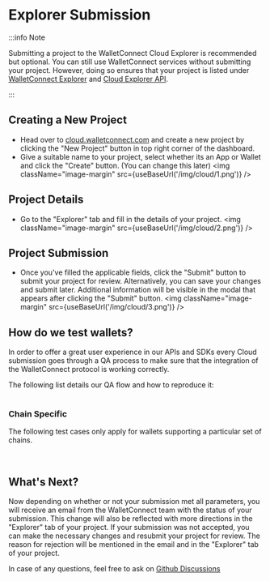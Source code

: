 
# Explorer Submission

:::info Note

Submitting a project to the WalletConnect Cloud Explorer is recommended but optional. You can still use WalletConnect services without submitting your project.
However, doing so ensures that your project is listed under [WalletConnect Explorer](https://walletconnect.com/explorer?utm_source=walletconnect-docs&utm_medium=cloud&utm_campaign=explorer-submission) and [Cloud Explorer API](./explorer.md).

:::

## Creating a New Project

- Head over to [cloud.walletconnect.com](https://cloud.walletconnect.com/) and create a new project by clicking the "New Project" button in top right corner of the dashboard.
- Give a suitable name to your project, select whether its an App or Wallet and click the "Create" button. (You can change this later)
  <img className="image-margin" src={useBaseUrl('/img/cloud/1.png')} />

## Project Details

- Go to the "Explorer" tab and fill in the details of your project.
  <img className="image-margin" src={useBaseUrl('/img/cloud/2.png')} />

<Table
  headers={['Field', 'Description', 'Required']}
  data={[
    {
      field: 'Name',
      description: 'The name to display in the explorer',
      required: 'yes'
    },
    {
      field: 'Description',
      description: 'A short description explaining your project (dapp/wallet)',
      required: 'yes'
    },
    {
      field: 'Type',
      description: 'Whether your project is a dapp or a wallet',
      required: 'yes'
    },
    {
      field: 'Category',
      description:
        'Appropriate category for your project. This field is dependent on the type of your project',
      required: 'yes'
    },
    {
      field: 'Homepage',
      description: 'The URL of your project',
      required: 'yes'
    },
    {
      field: 'Web App',
      description: 'The URL of your web app. This field is only applicable for dapps',
      required: 'yes'
    },
    {
      field: 'Supports Sign v2',
      description:
        'Indicates v2 support for WalletConnect Sign SDK. Detailed testing instructions are provided in the explorer submission form',
      required: 'yes'
    },
    {
      field: 'Supports Auth v1',
      description:
        'Indicates v1 support for WalletConnect Auth SDK. Detailed testing instructions are provided in the explorer submission form',
      required: 'yes'
    },
    {
      field: 'Chains',
      description: 'Chains supported by your project',
      required: 'yes'
    },
    {
      field: 'Logo',
      description:
        'The logo of your project. Further requirements are provided in the explorer submission form',
      required: 'yes'
    },
    {
      field: 'Testing Instructions',
      description: 'Instructions on how to test your WalletConnect Integration',
      required: 'yes'
    },
    {
      field: 'Download Links',
      description: 'Links to download your project (if applicable)',
      required: 'no'
    },
    {
      field: 'Mobile Linking',
      description:
        'Required for mobile wallets targeting Web3modal. Deep Link is recommended over Universal Link',
      required: 'no'
    },
    {
      field: 'Desktop Linking',
      description: 'Required for desktop wallets targeting Web3modal.',
      required: 'no'
    },
    {
      field: 'Injected Wallet Identifiers',
      description:
        'Required for injected wallets targeting Web3modal. RDNS (from EIP-6963 metadata) is recommended over Provider Flags(Legacy)',
      required: 'no'
    },
    {
      field: 'Metadata',
      description: 'User facing UI metadata for your project. Only Short Name is required.',
      required: 'no'
    }
  ]}
/>

## Project Submission

- Once you've filled the applicable fields, click the "Submit" button to submit your project for review. Alternatively, you can save your changes and submit later. Additional information will be visible in the modal that appears after clicking the "Submit" button.
  <img className="image-margin" src={useBaseUrl('/img/cloud/3.png')} />

## How do we test wallets?

In order to offer a great user experience in our APIs and SDKs every Cloud submission goes through a QA process to make sure that the integration of the WalletConnect protocol is working correctly.

The following list details our QA flow and how to reproduce it:

<Table
  headers={['Test Case', 'Steps', 'Expected Results']}
  data={[
    {
      testCase: 'Set Up',
      steps: `1. Download the wallet
              2. Install the wallet app
              3. Sign up for an account with the wallet app
              4. Create one or more accounts`,
      expectedResults: `1. N/A
                        2. The app is installed
                        3. I have an account
                        4. I have one or more accounts`
    },
    {
      testCase: 'Connect to dapp via web browser',
      steps: `1. Open the WalletConnect connection page https://lab.web3modal.com/ or https://react-app.walletconnect.com/ from a PC
              2. Press on the “Connect Wallet” button and select the “WalletConnect” option.
              3. Open the wallet app and use the scan QR option to connect.
              4. Accept on the wallet the connection request`,
      expectedResults: `1. The app has been correctly set-up
                        2. A modal with wallet options is opened
                        3. A QR code is shown on the website and the wallet is able to scan it.
                        4. The connection is successfully established. The wallet data is now shown in the website.`
    },
    {
      testCase: 'Connect to dapp via mobile browser (Deep-link)',
      steps: `1. Open https://lab.web3modal.com/ in your mobile device.
              2. Select one of the default options (e.g. Wagmi for EVM chains). Press the "Custom Wallet" button from the navbar. Fill in the wallet’s name and it’s deeplink (Mobile Link) in the “Add a Custom Wallet” form. Press “Add Wallet”. After the website reloads press the “Connect Wallet” button and select the new created wallet.
              3. Accept the connection request in the wallet application.`,
      expectedResults: `1. N/A
                        2. A form should show up in the website to fill in the wallet’s data. After the changes are applied the modal should show the new created wallet on the main view.
                        3. The user should be redirected to the wallet application and a modal with a connection request should show up on the wallet application. The wallet should connect successfully. On an Android devices the user should be redirected back to the website after accepting the connection request.`
    },
    {
      testCase: 'Switch chains - dapp side',
      steps: `1. Once the wallet is connected press on the modal button on the top right of the website.
              2. Press the first button of the modal to switch the chain.
              3. Select any available chain, close the modal and press the “Send Transaction” button`,
      expectedResults: `1. A modal with the account information should pop up on the website.
                        2. A new view with supported chains should show up.
                        3. The transaction request that pops up on the wallet should show in their information the correct chain that we previously selected.`
    },
    {
      testCase: 'Switch Chains - wallet side (if supported)',
      steps: `1. Check if the wallet supports chain switching. If so select a different chain to the connected one.`,
      expectedResults: `1. The chain change should be reflected on the website. The first card shows the current chain ID.`
    },
    {
      testCase: 'Accounts Switching - wallet side',
      steps: `1. In the wallet app switch from one account to the other.`,
      expectedResults: `1. The account switch event should be reflected in the modal’s account view on the website.`
    },
    {
      testCase: ' Disconnect a wallet',
      steps: `1. Select "Disconnect" button from the Wallet App (Ideally wallets should have a section where users could see all their existing dApp connections, and give the user the ability to manage connections / disconnect from dapps in one spot - this is not always true so if this is not possible just skip this)
              2. Repeat above steps and press "Disconnect" button from the dApp (this should be always available)`,
      expectedResults: `1. The related session should disappear from dApp and from the Wallet App
                        2. The related session should disappear from dApp and from the Wallet App`
    },
    {
      testCase: 'Verify API',
      steps: `1. Open https://malicious-app-verify-simulation.vercel.app/
              2. Select a supported chain by the wallet (some wallets don’t support testnets) and press the “Connect” button.
              3. Scan with the wallet the generated QR code.`,
      expectedResults: `1. N/A
                        2. A modal should show up with a QR code to scan.
                        3. The connection request in the wallet should flag the website as malicious. `
    }
  ]}
/>

### Chain Specific

The following test cases only apply for wallets supporting a particular set of chains.

<Tabs groupId="chain">
<TabItem value="evm" label="EVM">

<Table
  headers={['Test Case', 'Steps', 'Expected Results']}
  data={[
    {
      testCase: 'Supporting personal_sign',
      steps: `1. Connect the wallet.
              2. Press the “Sign Message” button.
              3. Accept the signature request on the wallet.`,
      expectedResults: `1. N/A
                        2. A modal should popup on the wallet app requesting for a signature.
                        3. Once accepted and signed the hash should show up on the website.`
    },
    {
      testCase: 'Supporting eth_signTypedData_v4',
      steps: `1. Connect the wallet.
              2. Press the “Sign Typed Data” button.
              3. Accept the signature request on the wallet.`,
      expectedResults: `1. N/A
                        2. A modal should popup on the wallet app requesting for a signature.
                        3. Once accepted and signed the hash should show up on the website.`
    },
    {
      testCase: 'Supporting eth_sendTransaction',
      steps: `1. Connect the wallet.
              2. Press the “Send Transaction” button.`,
      expectedResults: `1. N/A
                        2. A modal should popup on the wallet app requesting for a signature.`
    }
  ]}
/>

</TabItem>

<TabItem value="sol" label="Solana">

<Table
  headers={['Test Case', 'Steps', 'Expected Results']}
  data={[
    {
      testCase: 'Supporting solana_signMessage',
      steps: `1. Connect the wallet.
              2. Press the “Sign Message” button.
              3. Accept the signature request on the wallet.`,
      expectedResults: `1. N/A
                        2. A modal should popup on the wallet app requesting for a signature.
                        3. Once accepted and signed the hash should show up on the website.`
    },
    {
      testCase: 'Supporting solana_signTransaction',
      steps: `1. Connect the wallet.
              2. Press the “Sign Transaction”.
              3. Accept the signature request on the wallet.`,
      expectedResults: `1. N/A
                        2. A modal should popup on the wallet app requesting for a signature.
                        3. Once accepted and signed the hash should show up on the website.`
    }
  ]}
/>

</TabItem>
</Tabs>

## What's Next?

Now depending on whether or not your submission met all parameters, you will receive an email from the WalletConnect team with the status of your submission. This change will also be reflected with more directions in the "Explorer" tab of your project.
If your submission was not accepted, you can make the necessary changes and resubmit your project for review. The reason for rejection will be mentioned in the email and in the "Explorer" tab of your project.

In case of any questions, feel free to ask on [Github Discussions](https://github.com/orgs/WalletConnect/discussions/categories/explorer-support)
